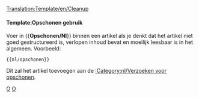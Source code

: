 [[Translation:Template/en/Cleanup]]
<noinclude></noinclude>{{en/ambox| type  = style
| text  = <strong>Opschonen</strong><br>Dit artikel moet opgeschoond worden. Het is gegroeid in de tijd en is nu moeilijk te lezen. Je kunt het verbeteren door delen te herschrijven of het artikel een nieuwe structuur te geven.
}}<includeonly>{{{1|[[Category:nl/Opschonen]]}}}</includeonly><noinclude>

====Template:Opschonen gebruik====

Voer in <nowiki>{{</nowiki>'''Opschonen/Nl'''<nowiki>}}</nowiki> binnen een artikel als je denkt dat het artikel niet goed gestructureerd is, verlopen inhoud bevat en moeilijk leesbaar is in het algemeen. Voorbeeld:
<pre>{{nl/opschonen}}</pre>
Dit zal het artikel toevoegen aan de [[:Category:nl/Verzoeken voor opschonen]].

[[Category:nl/Sjablonen|O]][[Category:nl/Berichtenbox|O]]
</noinclude>